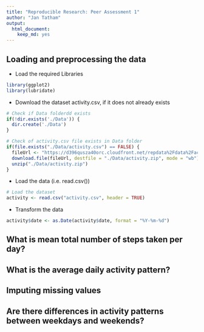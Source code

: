 ```yaml
---
title: "Reproducible Research: Peer Assessment 1"
author: "Jan Tatham"
output: 
  html_document:
    keep_md: yes
---
```



## Loading and preprocessing the data

* Load the required Libraries
```r
library(ggplot2)
library(lubridate)
```

* Download the dataset activity.csv, if it does not already exists
```r
# Check if Data folderdd exists
if(!dir.exists('./Data')) {
  dir.create('./Data')
}

# Check of activity.csv file exists in Data folder
if(file.exists("./Data/activity.csv") == FALSE) {
  fileUrl <- "https://d396qusza40orc.cloudfront.net/repdata%2Fdata%2Factivity.zip"
  download.file(fileUrl, destfile = "./Data/activity.zip", mode = "wb")
  unzip("./Data/activity.zip")
}

```

* Load the data (i.e. read.csv())
```r
# Load the dataset
activity <- read.csv("activity.csv", header = TRUE)
```

* Transform the data
```r
activity$date <- as.Date(activity$date, format = "%Y-%m-%d")

```

## What is mean total number of steps taken per day?



## What is the average daily activity pattern?



## Imputing missing values



## Are there differences in activity patterns between weekdays and weekends?
